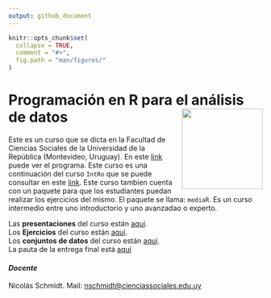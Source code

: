 ```yaml
---
output: github_document
---
```


<!-- README.md is generated from README.Rmd. Please edit that file -->

```r
knitr::opts_chunk$set(
  collapse = TRUE,
  comment = "#>",
  fig.path = "man/figures/"
)
```

# Programación en R para el análisis de datos <img src="man/figures/logo_mediaR.png" style="margin-left:10px;margin-bottom:5px;" width="160" align="right"></a>


Este es un curso que se dicta en la Facultad de Ciencias Sociales de la
Universidad de la República (Montevideo, Uruguay). En este [link](https://github.com/Nicolas-Schmidt/mediaR/blob/master/man/Ejercicios/Programas_mediaR.pdf) puede ver el programa. Este curso es una continuación del curso `IntRo` que se puede consultar en este [link](https://github.com/Nicolas-Schmidt/IntRo/). Este curso tambien cuenta con un paquete para que los estudiantes puedan realizar los ejercicios del mismo. El paquete se llama: `mediaR`. Es un curso intermedio entre uno introductorio y uno avanzadao o experto.


Las __presentaciones__ del curso están [aquí](https://github.com/Nicolas-Schmidt/mediaR/tree/master/man/Presentaciones).<br />
Los __Ejercicios__ del curso están [aquí](https://github.com/Nicolas-Schmidt/mediaR/tree/master/man/Ejercicios).<br />
Los __conjuntos de datos__ del curso están [aquí](https://github.com/Nicolas-Schmidt/mediaR/tree/master/man/Datos).<br />
La pauta de la entrega final está [aquí](https://github.com/Nicolas-Schmidt/mediaR/blob/master/man/Ejercicios/Entrega_final_mediaR.pdf)

#### *_Docente_*
Nicolás Schmidt. Mail: <nschmidt@cienciassociales.edu.uy>
